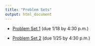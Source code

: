```yaml
---
title: "Problem Sets"
output: html_document
---
```


* [Problem Set 1](ps/ps1.html) (due 1/18 by 4:30 p.m.)

* [Problem Set 2](ps/ps2.html) (due 1/25 by 4:30 p.m.)